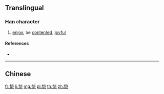 {{character info/new}}
{{also|愷}}
==Translingual==

===Han character===
{{Han char|rn=61|rad=心|as=06|sn=9|four=|canj=PUSU|ids=⿰忄岂}}

# [[enjoy]], be [[contented]], [[joyful]]

====References====
* {{Han ref|kx=0386.161|hdz=42296.030|uh=607A|ud=24698}}

----

==Chinese==
{{zh-see|愷}}

[[fr:恺]]
[[li:恺]]
[[mg:恺]]
[[pl:恺]]
[[th:恺]]
[[zh:恺]]